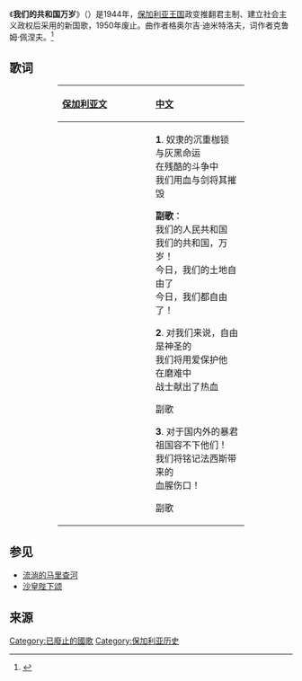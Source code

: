 {{Infobox anthem
|title         = {{lang|bg|Републико наша, здравей}}
|transcription = Republiko nasha, zdravey
|chinese_title = 我们的共和国万岁
|image         = Coat of arms of Bulgaria (1948).svg
|prefix        = 国歌
|country       = {{flag|Kingdom of Bulgaria}}<br>[[File:Flag_of_Bulgaria_(1948-1967).svg|23px]] [[保加利亚人民共和国|保加利亚人民共和国]]
|author        = 克鲁姆·佩涅夫
|lyrics_date   =
|composer      = 格奥尔吉·迪米特洛夫
|music_date    = 
|adopted       = 1944年
|until         = 1950年
}}
{{Anthem History
| Nation = 保加利亚
| Flag = Flag of Bulgaria.svg
| Year1 = 1886 - 1944
| Name1 = [[流淌的马里查河|流淌的马里查河]]
| Year2 = 1944 - 1950
| Name2 = '''我们的共和国万岁'''
| Year3 = 1950 - 1964
| Name3 = [[亲爱的保加利亚|亲爱的保加利亚]]
| Year4 = 1964 - 
| Name4 = [[亲爱的父母邦|亲爱的父母邦]]
}}
《'''我们的共和国万岁'''》（{{lang-bg|Републико наша, здравей}}）是1944年，[[保加利亚王国|保加利亚王国]]政变推翻君主制、建立社会主义政权后采用的新国歌，1950年废止。曲作者格奥尔吉·迪米特洛夫，词作者克鲁姆·佩涅夫。<ref>{{Cite web|title=Bulgaria (1944-1950) – nationalanthems.info|url=http://www.nationalanthems.info/bg-50.htm|accessdate=2020-08-20|work=www.nationalanthems.info|archive-date=2020-10-30|archive-url=https://web.archive.org/web/20201030045832/http://www.nationalanthems.info/bg-50.htm|dead-url=no}}</ref>

==歌词==
<center>
{| summary="歌词"
! style="text-align:left;" width="33%" | [[保加利亚语|保加利亚文]]
! style="text-align:left;" width="33%" | [[汉语|中文]]
|- valign=top
|
{{lang|bg|'''1'''. Ярема на робство сурово <br>
И мрака на сива съдба <br>
Ний сринахме с огън и слово <br>
В жестока неравна борба. 

'''Припев''':<br>
Републико наша народна, <br>
Републико наша здравей! <br>
Земята ни днес е свободна, <br>
Свободно днес всеки живей! 

'''2'''. За нас свободата е свята <br>
И ние ще браним с любов <br>
Кръвта на борците, пролята <br>
По всяка падина и ров 

''Припев''

'''3'''. За наши и чужди тирани, <br>
Родино, в теб няма простор! <br>
Ний помним безбройните рани, <br>
Фашисткия кървав терор. 

''Припев''
}}
|
'''1'''. 奴隶的沉重枷锁<br>
与灰黑命运 <br>
在残酷的斗争中 <br>
我们用血与剑将其摧毁

'''副歌'''：<br>
我们的人民共和国<br>
我们的共和国，万岁！ <br>
今日，我们的土地自由了 <br>
今日，我们都自由了！

'''2'''. 对我们来说，自由是神圣的 <br>
我们将用爱保护他 <br>
在磨难中<br>
战士献出了热血

副歌

'''3'''. 对于国内外的暴君 <br>
祖国容不下他们！ <br>
我们将铭记法西斯带来的<br>
血腥伤口！

副歌
|}
</center>

==参见==
*[[流淌的马里查河|流淌的马里查河]]
*[[沙皇陛下颂|沙皇陛下颂]]

==来源==
{{reflist}}

[[Category:已廢止的國歌|Category:已廢止的國歌]]
[[Category:保加利亚历史|Category:保加利亚历史]]